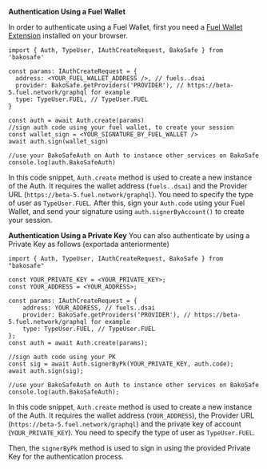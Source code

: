 **Authentication Using a Fuel Wallet**

In order to authenticate using a Fuel Wallet, first you need a [Fuel Wallet Extension](https://chromewebstore.google.com/detail/fuel-wallet/dldjpboieedgcmpkchcjcbijingjcgok) installed on your browser.

```tsx
import { Auth, TypeUser, IAuthCreateRequest, BakoSafe } from 'bakosafe'

const params: IAuthCreateRequest = {
  address: <YOUR_FUEL_WALLET_ADDRESS />, // fuels..dsai
  provider: BakoSafe.getProviders('PROVIDER'), // https://beta-5.fuel.network/graphql for example
  type: TypeUser.FUEL, // TypeUser.FUEL
}

const auth = await Auth.create(params)
//sign auth code using your fuel wallet, to create your session
const wallet_sign = <YOUR_SIGNATURE_BY_FUEL_WALLET />
await auth.sign(wallet_sign)

//use your BakoSafeAuth on Auth to instance other services on BakoSafe
console.log(auth.BakoSafeAuth)
```

In this code snippet, `Auth.create` method is used to create a new instance of the Auth. It requires the wallet address (`fuels..dsai`) and the Provider URL (`https://beta-5.fuel.network/graphql`). You need to specify the type of user as `TypeUser.FUEL`. After this, sign your `Auth.code` using your Fuel Wallet, and send your signature using `auth.signerByAccount()` to create your session.

**Authentication Using a Private Key**
You can also authenticate by using a Private Key as follows (exportada anteriormente)

```tsx
import { Auth, TypeUser, IAuthCreateRequest, BakoSafe } from "bakosafe"

const YOUR_PRIVATE_KEY = <YOUR_PRIVATE_KEY>;
const YOUR_ADDRESS = <YOUR_ADDRESS>;

const params: IAuthCreateRequest = {
	address: YOUR_ADDRESS, // fuels..dsai
	provider: BakoSafe.getProviders('PROVIDER'), // https://beta-5.fuel.network/graphql for example
	type: TypeUser.FUEL, // TypeUser.FUEL
};
const auth = await Auth.create(params);

//sign auth code using your PK
const sig = await Auth.signerByPk(YOUR_PRIVATE_KEY, auth.code);
await auth.sign(sig);

//use your BakoSafeAuth on Auth to instance other services on BakoSafe
console.log(auth.BakoSafeAuth);
```

In this code snippet, `Auth.create` method is used to create a new instance of the Auth. It requires the wallet address (`YOUR_ADDRESS`), the Provider URL (`https://beta-5.fuel.network/graphql`) and the private key of account (`YOUR_PRIVATE_KEY`). You need to specify the type of user as `TypeUser.FUEL`.

Then, the `signerByPk` method is used to sign in using the provided Private Key for the authentication process.
